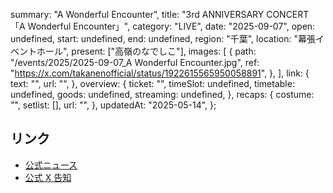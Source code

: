   summary: "A Wonderful Encounter",
  title: "3rd ANNIVERSARY CONCERT 「A Wonderful Encounter」",
  category: "LIVE",
  date: "2025-09-07",
  open: undefined,
  start: undefined,
  end: undefined,
  region: "千葉",
  location: "幕張イベントホール",
  present: ["高嶺のなでしこ"],
  images: [
    {
      path: "/events/2025/2025-09-07_A Wonderful Encounter.jpg",
      ref: "https://x.com/takanenofficial/status/1922615565950058891",
    },
  ],
  link: {
    text: "",
    url: "",
  },
  overview: {
    ticket: "",
    timeSlot: undefined,
    timetable: undefined,
    goods: undefined,
    streaming: undefined,
  },
  recaps: {
    costume: "",
    setlist: [],
    url: "",
  },
  updatedAt: "2025-05-14",
};

## リンク

- [公式ニュース](https://takanenonadeshiko.jp/?p=3386)
- [公式 X 告知](https://x.com/takanenofficial/status/1890358265885655133)
